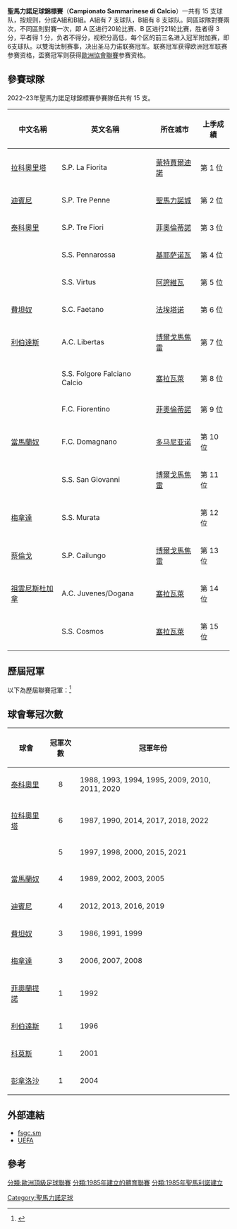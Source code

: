 {{Infobox football league
| name             = 聖馬力諾足球錦標賽
| image            = 
| pixels           = 
| country          = 聖馬力諾
| confed           = [[歐洲足球協會聯盟|UEFA]]（[[歐洲|歐洲]]）
| founded          = {{Start date and age|1985|10|2}}
| teams            = 15 隊
| level            = 第 1 級
| domest_cup       = [[蒂塔諾盃|蒂塔諾盃]]<br /> [[聖馬力諾超級盃|聖馬力諾超級盃]]
| confed_cup       = [[歐洲聯賽冠軍盃|歐洲聯賽冠軍盃]]<br /> [[歐洲協會聯賽|歐洲協會聯賽]]
| season           = 2021–22
| champions        = [[拉科奧里塔體育會|拉科奧里塔]]（第 6 次）
| most_champs      = [[泰科奧里足球會|泰科奧里]]（8 次）
| website          = [http://www.fsgc.sm/ 官方網站]
}}

'''聖馬力諾足球錦標賽'''（'''Campionato Sammarinese di Calcio'''）一共有 15 支球队，按规则，分成A組和B組。A組有 7 支球队，B組有 8 支球队。同區球隊對賽兩次，不同區則對賽一次，即 A 区进行20轮比赛、B 区进行21轮比赛，胜者得 3 分，平者得 1 分，负者不得分，视积分高低，每个区的前三名进入冠军附加赛，即6支球队。以雙淘汰制赛事，决出圣马力诺联赛冠军。联赛冠军获得欧洲冠军联赛参赛资格，盃赛冠军则获得[[歐洲協會聯賽|歐洲協會聯賽]]参赛资格。

== 參賽球隊 ==
2022–23年聖馬力諾足球錦標賽參賽隊伍共有 15 支。

{| class="wikitable" style=font-size:100%
|-
!中文名稱
!英文名稱
!所在城市
!上季成績
|-
|[[拉科奧里塔體育會|拉科奧里塔]] || S.P. La Fiorita || [[蒙特賈爾迪諾|蒙特賈爾迪諾]] || 第 1 位
|-
|[[迪賓尼足球會|迪賓尼]] || S.P. Tre Penne || [[聖馬力諾市|聖馬力諾城]] || 第 2 位
|-
|[[泰科奧里足球會|泰科奧里]] || S.P. Tre Fiori || [[菲奧倫蒂諾|菲奧倫蒂諾]] || 第 3 位
|-
|{{link-it|彭拿洛沙體育會|Società Sportiva Pennarossa|彭拿洛沙}} || S.S. Pennarossa || [[基耶萨诺瓦_(圣马力诺)|基耶萨诺瓦]] || 第 4 位
|-
|{{link-it|維圖斯足球會|Associazione Calcio Virtus|維圖斯}} || S.S. Virtus || [[阿誇維瓦|阿誇維瓦]] || 第 5 位
|-
|[[費坦奴體育會|費坦奴]] || S.C. Faetano || [[法埃塔诺|法埃塔诺]] || 第 6 位
|-
|[[利伯達斯足球會|利伯達斯]] || A.C. Libertas || [[博爾戈馬焦雷|博爾戈馬焦雷]] || 第 7 位
|-
|{{link-it|法爾查亞諾科哥里體育會|S.S. Folgore Falciano Calcio|科哥里}} || S.S. Folgore Falciano Calcio || [[塞拉瓦萊|塞拉瓦萊]] || 第 8 位
|-
|{{link-it|菲奧蘭天奴足球會|Football Club Fiorentino|菲奧蘭天奴}} || F.C. Fiorentino || [[菲奧倫蒂諾|菲奧倫蒂諾]] || 第 9 位
|-
|[[當馬蘭奴足球會|當馬蘭奴]] || F.C. Domagnano || [[多马尼亚诺|多马尼亚诺]] || 第 10 位
|-
|{{link-it|聖祖雲尼體育會|Società Sportiva San Giovanni|聖祖雲尼}} || S.S. San Giovanni || [[博爾戈馬焦雷|博爾戈馬焦雷]] || 第 11 位
|-
|[[梅拿達體育會|梅拿達]] || S.S. Murata || {{link-it|穆拉塔|Murata (San Marino)|穆拉塔}} || 第 12 位
|-
|[[蔡倫戈體育會|蔡倫戈]] || S.P. Cailungo || [[博爾戈馬焦雷|博爾戈馬焦雷]] || 第 13 位
|-
|[[祖雲尼斯杜加拿足球會|祖雲尼斯杜加拿]] || A.C. Juvenes/Dogana || [[塞拉瓦萊|塞拉瓦萊]] || 第 14 位
|-
|{{link-it|科莫斯體育會|Società Sportiva Cosmos|科莫斯}} || S.S. Cosmos || [[塞拉瓦萊|塞拉瓦萊]] || 第 15 位
|}

== 歷屆冠軍 ==
以下為歷屆聯賽冠軍：<ref>{{cite web |title=San Marino - List of Champions |url=http://www.rsssf.com/tabless/sanmchamp.html |publisher=RSSSF |accessdate=2013年10月5日 |archive-date=2017年12月25日 |archive-url=https://web.archive.org/web/20171225075140/http://rsssf.com/tabless/sanmchamp.html |dead-url=no }}</ref>

{{columns-list|4|
*1985–86：[[費坦奴體育會|費坦奴]]
*1986–87：[[拉科奧里塔體育會|拉科奧里塔]]
*1987–88：[[泰科奧里足球會|泰科奧里]]
*1988–89：[[當馬蘭奴足球會|當馬蘭奴]]
*1989–90：[[拉科奧里塔體育會|拉科奧里塔]]
*1990–91：[[費坦奴體育會|費坦奴]]
*1991–92：[[菲奧蘭提諾足球會|菲奧蘭提諾]]
*1992–93：[[泰科奧里足球會|泰科奧里]]
*1993–94：[[泰科奧里足球會|泰科奧里]]
*1994–95：[[泰科奧里足球會|泰科奧里]]
*1995–96：[[利伯達斯足球會|利伯達斯]]
*1996–97：{{link-it|法爾查亞諾科哥里體育會|S.S. Folgore Falciano Calcio|科哥里}}
*1997–98：{{link-it|法爾查亞諾科哥里體育會|S.S. Folgore Falciano Calcio|科哥里}}
*1998–99：[[費坦奴體育會|費坦奴]]
*1999–2000：{{link-it|法爾查亞諾科哥里體育會|S.S. Folgore Falciano Calcio|科哥里}}
*2000–01：[[科莫斯體育會|科莫斯]]
*2001–02：[[當馬蘭奴足球會|當馬蘭奴]]
*2002–03：[[當馬蘭奴足球會|當馬蘭奴]]
*2003–04：[[彭拿洛沙體育會|彭拿洛沙]]
*2004–05：[[當馬蘭奴足球會|當馬蘭奴]]
*2005–06：[[梅拿達體育會|梅拿達]]
*2006–07：[[梅拿達體育會|梅拿達]]
*2007–08：[[梅拿達體育會|梅拿達]]
*2008–09：[[泰科奧里足球會|泰科奧里]]
*2009–10：[[泰科奧里足球會|泰科奧里]]
*2010–11：[[泰科奧里足球會|泰科奧里]]
*2011–12：[[迪賓尼足球會|迪賓尼]]
*2012–13：[[迪賓尼足球會|迪賓尼]]
*2013–14：[[拉科奧里塔體育會|拉科奧里塔]]
*2014–15：{{link-it|法爾查亞諾科哥里體育會|S.S. Folgore Falciano Calcio|科哥里}}
*2015–16：[[迪賓尼足球會|迪賓尼]]
*2016–17：[[拉科奧里塔體育會|拉科奧里塔]]
*2017–18：[[拉科奧里塔體育會|拉科奧里塔]]
*2018–19：[[迪賓尼足球會|迪賓尼]]
*2019–20：[[泰科奧里足球會|泰科奧里]]
*2020–21：{{link-it|法爾查亞諾科哥里體育會|S.S. Folgore Falciano Calcio|科哥里}}
*2021–22：[[拉科奧里塔體育會|拉科奧里塔]]
}}

== 球會奪冠次數 ==
{| class="wikitable"
|-
! 球會
! 冠軍次數
! 冠軍年份
|-
| [[泰科奧里足球會|泰科奧里]]
| <center>8
| 1988, 1993, 1994, 1995, 2009, 2010, 2011, 2020
|-
| [[拉科奧里塔體育會|拉科奧里塔]]
| <center>6
| 1987, 1990, 2014, 2017, 2018, 2022
|-
| {{link-it|法爾查亞諾科哥里體育會|S.S. Folgore Falciano Calcio|科哥里}}
| <center>5
| 1997, 1998, 2000, 2015, 2021
|-
| [[當馬蘭奴足球會|當馬蘭奴]]
| <center>4
| 1989, 2002, 2003, 2005
|-
| [[迪賓尼足球會|迪賓尼]]
| <center>4
| 2012, 2013, 2016, 2019
|-
| [[費坦奴體育會|費坦奴]]
| <center>3
| 1986, 1991, 1999
|-
| [[梅拿達體育會|梅拿達]]
| <center>3
| 2006, 2007, 2008
|-
| [[菲奧蘭提諾足球會|菲奧蘭提諾]]
| <center>1
| 1992
|-
| [[利伯達斯足球會|利伯達斯]]
| <center>1
| 1996
|-
| [[科莫斯體育會|科莫斯]]
| <center>1
| 2001
|-
| [[彭拿洛沙體育會|彭拿洛沙]]
| <center>1
| 2004
|}

== 外部連結 ==
*[http://www.fsgc.sm/ fsgc.sm] {{Wayback|url=http://www.fsgc.sm/ |date=20110303053833 }}
*[http://www.uefa.com/memberassociations/association=smr/domesticleague/index.html UEFA] {{Wayback|url=http://www.uefa.com/memberassociations/association=smr/domesticleague/index.html |date=20131020085251 }}

== 參考 ==
{{reflist|2}}
{{聖馬力諾足球錦標賽}}
{{歐洲頂級足球聯賽}}

[[Category:聖馬力諾足球|Category:聖馬力諾足球]]
[[分類:歐洲頂級足球聯賽|分類:歐洲頂級足球聯賽]]
[[分類:1985年建立的體育聯賽|分類:1985年建立的體育聯賽]]
[[分類:1985年聖馬利諾建立|分類:1985年聖馬利諾建立]]
